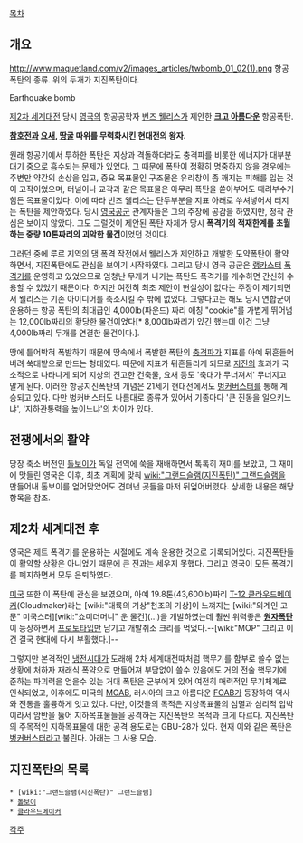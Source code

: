 [[목차]]

== 개요 ==
http://www.maquetland.com/v2/images_articles/twbomb_01_02(1).png
항공폭탄의 종류. 위의 두개가 지진폭탄이다.

Earthquake bomb

[[제2차 세계대전]] 당시 [[영국]]의 항공공학자 [[번즈 웰리스]]가 제안한 '''[[크고 아름다운]]''' 항공폭탄.

'''[[참호전]]과 [[요새]], [[땅굴]] 따위를 무력화시킨 현대전의 왕자.'''

원래 항공기에서 투하한 폭탄은 지상과 격돌하더라도 충격파를 비롯한 에너지가 대부분 대기 중으로 흡수되는 문제가 있었다. 그 때문에 폭탄이 정확히 명중하지 않을 경우에는 주변만 약간의 손상을 입고, 중요 목표물인 구조물은 유리창이 좀 깨지는 피해를 입는 것이 고작이었으며, 터널이나 교각과 같은 목표물은 아무리 폭탄을 쏟아부어도 때려부수기 힘든 목표물이었다. 이에 따라 번즈 웰리스는 탄두부분을 지표 아래로 쑤셔넣어서 터지는 폭탄을 제안하였다. 당시 [[영국]][[공군]] 관계자들은 그의 주장에 공감을 하였지만, 정작 관심은 보이지 않았다. 그도 그럴것이 제안된 폭탄 자체가 당시 '''폭격기의 적재한계를 초월하는 중량 10톤짜리의 괴악한 물건'''이었던 것이다.

그러던 중에 루르 지역의 댐 폭격 작전에서 웰리스가 제안하고 개발한 도약폭탄이 활약하면서, 지진폭탄에도 관심을 보이기 시작하였다. 그리고 당시 영국 공군은 [[랭카스터]] [[폭격기]]를 운영하고 있었으므로 엄청난 무게가 나가는 폭탄도 폭격기를 개수하면 간신히 수용할 수 있었기 때문이다. 하지만 여전히 최초 제안이 현실성이 없다는 주장이 제기되면서 웰리스는 기존 아이디어를 축소시킬 수 밖에 없었다. 그렇다고는 해도 당시 연합군이 운용하는 항공 폭탄의 최대급인 4,000lb(파운드) 짜리 애칭 "cookie"를 가볍게 뛰어넘는 12,000lb짜리의 황당한 물건이었다[* 8,000lb짜리가 있긴 했는데 이건 그냥 4,000lb짜리 두개를 연결한 물건이다.].

땅에 틀어박혀 폭발하기 때문에 땅속에서 폭발한 폭탄의 [[충격파]]가 지표를 아예 뒤흔들어버려 쑥대밭으로 만드는 형태였다. 때문에 지표가 뒤흔들리게 되므로 [[지진]]의 효과가 국소적으로 나타나게 되어 지상의 견고한 건축물, 요새 등도 '축대가 무너져서' 무너지고 말게 된다. 이러한 항공지진폭탄의 개념은 21세기 현대전에서도 [[벙커버스터]]를 통해 계승되고 있다. 다만 벙커버스터도 나름대로 종류가 있어서 기종마다 '큰 진동을 일으키느냐', '지하관통력을 높이느냐'의 차이가 있다. 
== 전쟁에서의 활약 ==
당장 축소 버전인 [[톨보이]]가 독일 전역에 쑥을 재배하면서 톡톡히 재미를 보았고, 그 재미에 맛들린 영국은 이후, 최초 계획에 맞춰 [[wiki:"그랜드슬램(지진폭탄)" 그랜드슬램]]을 만들어내 톨보이를 얻어맞았어도 견뎌낸 곳들을 마저 뒤엎어버렸다. 상세한 내용은 해당 항목을 참조.

== 제2차 세계대전 후 ==
영국은 제트 폭격기를 운용하는 시절에도 계속 운용한 것으로 기록되어있다. 지진폭탄들이 활약할 상황은 아니었기 때문에 큰 전과는 세우지 못했다. 그리고 영국이 모든 폭격기를 폐지하면서 모두 은퇴하였다.

[[미국]] 또한 이 폭탄에 관심을 보였으며, 아예 19.8톤(43,600lb)짜리 [[T-12 클라우드메이커]](Cloudmaker)라는 [wiki:"대륙의 기상"천조의 기상]이 느껴지는 [wiki:"외계인 고문" 미국스러][wiki:"쇼미더머니" 운 물건](…)을 개발하였는데 훨씬 위력좋은 '''[[원자폭탄]]'''이 등장하면서 [[프로토타입]]만 남기고 개발취소 크리를 먹었다.--[wiki:"MOP" 그리고 이건 결국 현대에 다시 부활했다.]--

그렇지만 본격적인 [[냉전]]시대가 도래해 2차 세계대전때처럼 핵무기를 함부로 쓸수 없는 상황에 처하자 재래식 폭약으로 만들어져 부담없이 쓸수 있음에도 거의 전술 핵무기에 준하는 파괴력을 얻을수 있는 거대 폭탄은 군부에게 있어 여전히 매력적인 무기체계로 인식되었고, 이후에도 미국의 [[MOAB]], 러시아의 크고 아름다운 [[FOAB]]가 등장하여 역사와 전통을 훌륭하게 잇고 있다. 다만, 이것들의 목적은 지상목표물의 섬멸과 심리적 압박이라서 암반을 뚫어 지하목표물들을 공격하는 지진폭탄의 목적과 크게 다르다. 지진폭탄의 주목적인 지하목표물에 대한 공격 용도로는 GBU-28가 있다. 현재 이와 같은 폭탄은 [[벙커버스터]]라고 불린다. 아래는 그 사용 모습.

{{{#!html 
<iframe width="420" height="315" src="//www.youtube.com/embed/FVkYe8tNZX4" frameborder="0" allowfullscreen></iframe>
}}}

== 지진폭탄의 목록 == 
 * [wiki:"그랜드슬램(지진폭탄)" 그랜드슬램] 
 * [[톨보이]] 
 * [[클라우드메이커]] 

[[각주]]
